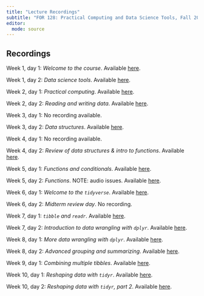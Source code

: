 ```yaml
---
title: "Lecture Recordings"
subtitle: "FOR 128: Practical Computing and Data Science Tools, Fall 2024"
editor: 
  mode: source
---
```


## Recordings

Week 1, day 1: *Welcome to the course*. Available [here](https://mediaspace.msu.edu/media/Week+1+Day+1/1_33yh2vbh).

Week 1, day 2: *Data science tools*. Available [here](https://mediaspace.msu.edu/media/Week+1+Day+2/1_at4prglo).

Week 2, day 1: *Practical computing*. Available [here](https://mediaspace.msu.edu/media/FOR+128+F24A+Week+2+Day+1/1_zs9on3pq).

Week 2, day 2: *Reading and writing data*. Available [here](https://mediaspace.msu.edu/media/FOR+128+F24A+Week+2+Day+2/1_doi7g8ki?st=43).

Week 3, day 1: No recording available.

Week 3, day 2: *Data structures*. Available [here]( https://mediaspace.msu.edu/media/Kaltura+Capture+recording+-+September+12th+2024%2C+9A13A53+am/1_xczop9dq).

Week 4, day 1: No recording available.

Week 4, day 2: *Review of data structures & intro to functions*. Available [here](https://mediaspace.msu.edu/media/Week+4+Day+2/1_fjcmm6ye).

Week 5, day 1: *Functions and conditionals*. Available [here](https://mediaspace.msu.edu/media/Week+5+Day+1/1_ocxl3noi).

Week 5, day 2: *Functions*. NOTE: audio issues. Available [here](https://mediaspace.msu.edu/media/Week+5+Day+2/1_yjtv1zs0).

Week 6, day 1: *Welcome to the `tidyverse`*. Available [here](https://mediaspace.msu.edu/media/Week+6+Day+1/1_nots601p).

Week 6, day 2: *Midterm review day*. No recording. 

Week 7, day 1: *`tibble` and `readr`*. Available [here](https://mediaspace.msu.edu/media/Week+7+Day+1/1_dczpvt0j).

Week 7, day 2: *Introduction to data wrangling with `dplyr`*. Available [here](https://mediaspace.msu.edu/media/Week+7+Day+2/1_nya16n6e).

Week 8, day 1: *More data wrangling with `dplyr`*. Available [here](https://mediaspace.msu.edu/media/Week+8+Day+1/1_frf0qumj).

Week 8, day 2: *Advanced grouping and summarizing*. Available [here](https://mediaspace.msu.edu/media/Week+8+Day+2/1_b1tbbqza).

Week 9, day 1: *Combining multiple tibbles*. Available [here](https://mediaspace.msu.edu/media/Week+9+Day+1/1_rbv1djpc).

Week 10, day 1: *Reshaping data with `tidyr`*. Available [here](https://mediaspace.msu.edu/media/Week+10+Day+1/1_i7kal5q6).

Week 10, day 2: *Reshaping data with `tidyr`, part 2*. Available [here](https://mediaspace.msu.edu/media/Week+10+Day+2/1_75hmqxsu).

